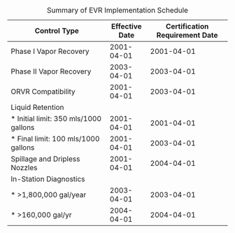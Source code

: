 | Control Type                          | Effective Date | Certification Requirement Date |
|---------------------------------------|----------------|--------------------------------|
| Phase I Vapor Recovery                | 2001-04-01     | 2001-04-01                     |
| Phase II Vapor Recovery               | 2003-04-01     | 2003-04-01                     |
| ORVR Compatibility                    | 2001-04-01     | 2003-04-01                     |
| Liquid Retention                      |                |                                |
| * Initial limit: 350 mls/1000 gallons | 2001-04-01     | 2001-04-01                     |
| * Final limit: 100 mls/1000 gallons   | 2001-04-01     | 2003-04-01                     |
| Spillage and Dripless Nozzles         | 2001-04-01     | 2004-04-01                     |
| In-Station Diagnostics                |                |                                |
| * >1,800,000 gal/year                 | 2003-04-01     | 2003-04-01                     |
| * >160,000 gal/yr                     | 2004-04-01     | 2004-04-01                     |

Table: Summary of EVR Implementation Schedule
